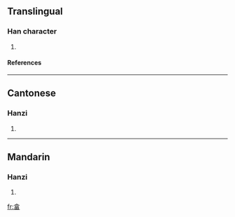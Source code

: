 ==Translingual==
===Han character===
{{Han char|rn=102|rad=田|as=06|sn=11|four=8060<sub>6</sub>|canj=人口田 (ORW)}}
# {{defn|Han|sort=田06}}
====References====
{{Han ref|kx=0762.050|dkj=21835|dj=1172.040|hdz=42541.070|uh=7563|ud=30051|bh=D67B|bd=54907}}

----
==Cantonese==
===Hanzi===
{{yue-hanzi|jyut=|y=daap3}}
# {{defn|Cantonese}}

----
==Mandarin==
===Hanzi===
{{cmn-hanzi|pin=[[dá]] ([[da2]])|wg=ta<sup>2</sup>}}
# {{defn|Mandarin}}

[[fr:畣]]